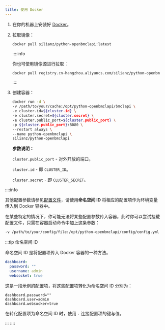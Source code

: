 ```yaml
---
title: 使用 Docker
---
```


1. 在你的机器上安装好 [Docker](https://docker.com/)。

2. 拉取镜像：

   ```sh
   docker pull silianz/python-openbmclapi:latest
   ```

   ::::info

   你也可使用镜像源进行拉取：

   ```sh
   docker pull registry.cn-hangzhou.aliyuncs.com/silianz/python-openbmclapi:latest
   ```

   ::::

3. 创建容器：

   ```sh
   docker run -d \
   -v /path/to/your/cache:/opt/python-openbmclapi/bmclapi \
   -e cluster.id=${cluster.id} \
   -e cluster.secret=${cluster.secret} \
   -e cluster.public_port=${cluster.public_port} \
   -p ${cluster.public_port}:8080 \
   --restart always \
   --name python-openbmclapi \
   silianz/python-openbmclapi 
   ```

   **参数说明：**

   `cluster.public_port` - 对外开放的端口。

   `cluster.id` - 即 `CLUSTER_ID`。

   `cluster.secret` - 即 `CLUSTER_SECRET`。

::::info

其他配置参数请参见[配置文件](/docs/advanced/configuration)，请使用**命名空间 ID** 将相应的配置项作为环境变量传入到 Docker 容器中。

在某些特定的情况下，你可能无法将某些配置参数传入容器，此时你可以尝试挂载配置文件，只需在容器启动命令中加上这条参数：

```sh
-v /path/to/your/config/file:/opt/python-openbmclapi/config/config.yml
```

:::tip 命名空间 ID

命名空间 ID 是将配置项传入 Docker 容器的一种方法。

```yml title="config/config.yml"
dashboard:
  password: ""
  username: admin
  websocket: true
```

这是一段示例的配置项，将这些配置项转化为命名空间 ID 分别为：

```properties
dashboard.password=""
dashboard.user=admin
dashboard.websocker=true
```

在转化配置项为命名空间 ID 时，使用 `.` 连接配置项的键与值。

:::
::::
